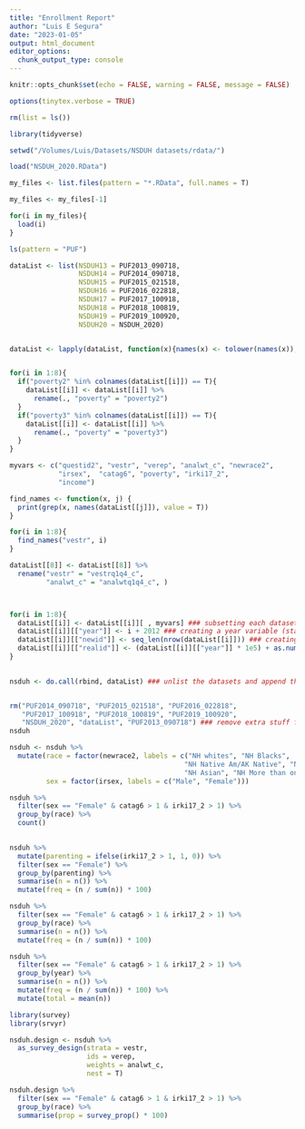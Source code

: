 ```yaml
---
title: "Enrollment Report"
author: "Luis E Segura"
date: "2023-01-05"
output: html_document
editor_options: 
  chunk_output_type: console
---
```


```r
knitr::opts_chunk$set(echo = FALSE, warning = FALSE, message = FALSE)

options(tinytex.verbose = TRUE)

rm(list = ls())

library(tidyverse)

```

```r
setwd("/Volumes/Luis/Datasets/NSDUH datasets/rdata/")

load("NSDUH_2020.RData")

my_files <- list.files(pattern = "*.RData", full.names = T) 

my_files <- my_files[-1]

for(i in my_files){
  load(i)
}

ls(pattern = "PUF")

dataList <- list(NSDUH13 = PUF2013_090718, 
                 NSDUH14 = PUF2014_090718,
                 NSDUH15 = PUF2015_021518, 
                 NSDUH16 = PUF2016_022818, 
                 NSDUH17 = PUF2017_100918, 
                 NSDUH18 = PUF2018_100819, 
                 NSDUH19 = PUF2019_100920, 
                 NSDUH20 = NSDUH_2020) 


dataList <- lapply(dataList, function(x){names(x) <- tolower(names(x));return(x)})


for(i in 1:8){
  if("poverty2" %in% colnames(dataList[[i]]) == T){
    dataList[[i]] <- dataList[[i]] %>% 
      rename(., "poverty" = "poverty2")
  } 
  if("poverty3" %in% colnames(dataList[[i]]) == T){
    dataList[[i]] <- dataList[[i]] %>% 
      rename(., "poverty" = "poverty3")
  }
}

myvars <- c("questid2", "vestr", "verep", "analwt_c", "newrace2", 
            "irsex",  "catag6", "poverty", "irki17_2", 
            "income")

find_names <- function(x, j) {
  print(grep(x, names(dataList[[j]]), value = T))
}

for(i in 1:8){ 
  find_names("vestr", i)
}

dataList[[8]] <- dataList[[8]] %>% 
  rename("vestr" = "vestrq1q4_c", 
         "analwt_c" = "analwtq1q4_c", )



for(i in 1:8){
  dataList[[i]] <- dataList[[i]][ , myvars] ### subsetting each dataset with only the variables in myvars
  dataList[[i]][["year"]] <- i + 2012 ### creating a year variable (starting year - 1)
  dataList[[i]][["newid"]] <- seq_len(nrow(dataList[[i]])) ### creating a numeric variable 1 to the length of the dataset.
  dataList[[i]][["realid"]] <- (dataList[[i]][["year"]] * 1e5) + as.numeric(dataList[[i]][["newid"]]) ### creating a unique id for each observation
}

  
nsduh <- do.call(rbind, dataList) ### unlist the datasets and append them together


rm("PUF2014_090718", "PUF2015_021518", "PUF2016_022818", 
   "PUF2017_100918", "PUF2018_100819", "PUF2019_100920", 
   "NSDUH_2020", "dataList", "PUF2013_090718") ### remove extra stuff from the environment
nsduh

```

```r
nsduh <- nsduh %>%
  mutate(race = factor(newrace2, labels = c("NH whites", "NH Blacks", 
                                           "NH Native Am/AK Native", "Native HI/Other Pac Isl", 
                                           "NH Asian", "NH More than one race", "Hispanics")), 
         sex = factor(irsex, labels = c("Male", "Female")))

nsduh %>%
  filter(sex == "Female" & catag6 > 1 & irki17_2 > 1) %>%
  group_by(race) %>%
  count() 
  
```

```r
nsduh %>%
  mutate(parenting = ifelse(irki17_2 > 1, 1, 0)) %>%
  filter(sex == "Female") %>%
  group_by(parenting) %>%
  summarise(n = n()) %>%
  mutate(freq = (n / sum(n)) * 100)

nsduh %>%
  filter(sex == "Female" & catag6 > 1 & irki17_2 > 1) %>%
  group_by(race) %>%
  summarise(n = n()) %>%
  mutate(freq = (n / sum(n)) * 100)

nsduh %>%
  filter(sex == "Female" & catag6 > 1 & irki17_2 > 1) %>%
  group_by(year) %>%
  summarise(n = n()) %>%
  mutate(freq = (n / sum(n)) * 100) %>%
  mutate(total = mean(n))

library(survey)
library(srvyr)

nsduh.design <- nsduh %>% 
  as_survey_design(strata = vestr, 
                   ids = verep, 
                   weights = analwt_c, 
                   nest = T)

nsduh.design %>% 
  filter(sex == "Female" & catag6 > 1 & irki17_2 > 1) %>%
  group_by(race) %>%
  summarise(prop = survey_prop() * 100)

```
